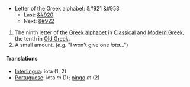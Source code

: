 *Letter of the Greek alphabet: &#921 &#953
**Last: [[theta|&#920]]
**Next: [[kappa|&#922]]

# The ninth letter of the [[en:Greek alphabet|Greek alphabet]] in [[en:Classical Greek|Classical]] and [[en:Modern Greek|Modern Greek]], the tenth in [[en:Old Greek|Old Greek]].
#A small amount. (''e.g.'' "I won't give one ''iota''...")

==== Translations ====
*[[Interlingua]]: iota (1, 2)
*[[Portuguese]]: iota ''m'' (1); [[pingo]] ''m'' (2)